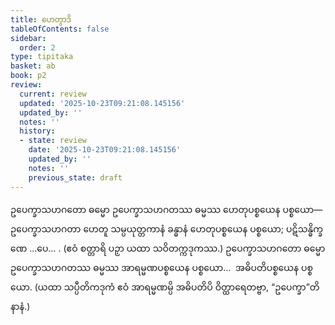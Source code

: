 ```yaml
---
title: ဟေတွာဒိ
tableOfContents: false
sidebar:
  order: 2
type: tipitaka
basket: ab
book: p2
review:
  current: review
  updated: '2025-10-23T09:21:08.145156'
  updated_by: ''
  notes: ''
  history:
  - state: review
    date: '2025-10-23T09:21:08.145156'
    updated_by: ''
    notes: ''
    previous_state: draft
---
```



<ReviewStatus review={frontmatter.review} showDetails={true} />

<HypothesisAnnotation frontmatter={frontmatter} />

<DynamicBreadcrumb />

<Division number="186" book="p2" e="ch" v="38" p="439">

<Paragraph number="4492" book="p2">
ဥပေက္ခာသဟဂတော ဓမ္မော ဥပေက္ခာသဟဂတဿ ဓမ္မဿ ဟေတုပစ္စယေန ပစ္စယော—  ဥပေက္ခာသဟဂတာ ဟေတူ သမ္ပယုတ္တကာနံ ခန္ဓာနံ ဟေတုပစ္စယေန ပစ္စယော; ပဋိသန္ဓိက္ခဏေ …ပေ… . (ဧဝံ စတ္တာရိ ပဉှာ ယထာ သဝိတက္ကဒုကဿ.)
</Paragraph>

<Paragraph number="4493" book="p2">
ဥပေက္ခာသဟဂတော ဓမ္မော ဥပေက္ခာသဟဂတဿ ဓမ္မဿ အာရမ္မဏပစ္စယေန ပစ္စယော…  အဓိပတိပစ္စယေန ပစ္စယော. (ယထာ သပ္ပီတိကဒုကံ ဧဝံ အာရမ္မဏမ္ပိ အဓိပတိပိ ဝိတ္ထာရေတဗ္ဗာ, “ဥပေက္ခာ”တိ နာနံ.)
</Paragraph>
</Division>
